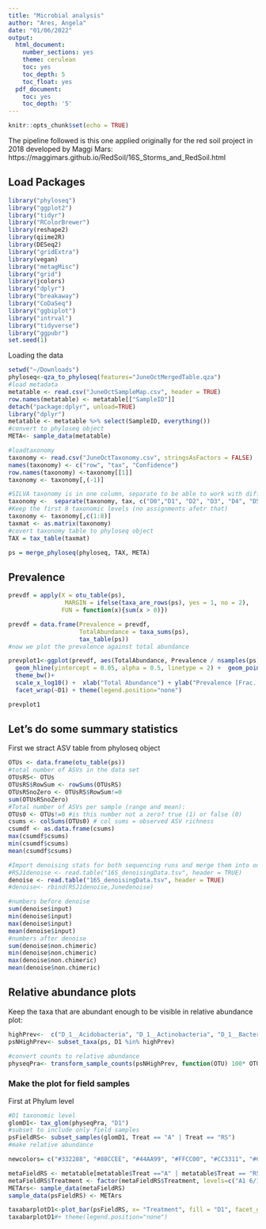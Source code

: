 ```yaml
---
title: "Microbial analysis"
author: "Ares, Angela"
date: "01/06/2022"
output:
  html_document:
    number_sections: yes
    theme: cerulean
    toc: yes
    toc_depth: 5
    toc_float: yes
  pdf_document:
    toc: yes
    toc_depth: '5'
---
```


```r
knitr::opts_chunk$set(echo = TRUE)
```
The pipeline followed is this one applied originally for the red soil project in 2018 developed by Maggi Mars: https://maggimars.github.io/RedSoil/16S_Storms_and_RedSoil.html


## Load Packages

```r
library("phyloseq")
library("ggplot2")
library("tidyr")
library("RColorBrewer")
library(reshape2)
library(qiime2R)
library(DESeq2)
library("gridExtra")
library(vegan)
library("metagMisc")
library("grid")
library(jcolors)
library("dplyr")
library("breakaway")
library("CoDaSeq")
library("ggbiplot")
library("intrval")
library("tidyverse")
library("ggpubr")
set.seed(1)
```

Loading the data
```r
setwd("~/Downloads")
phyloseq<-qza_to_phyloseq(features="JuneOctMergedTable.qza")
#load metadata
metatable <- read.csv("JuneOctSampleMap.csv", header = TRUE)
row.names(metatable) <- metatable[["SampleID"]]
detach("package:dplyr", unload=TRUE)
library("dplyr")
metatable <- metatable %>% select(SampleID, everything())
#convert to phyloseq object
META<- sample_data(metatable)
```

```r
#loadtaxonomy
taxonomy <- read.csv("JuneOctTaxonomy.csv", stringsAsFactors = FALSE)
names(taxonomy) <- c("row", "tax", "Confidence")
row.names(taxonomy) <-taxonomy[[1]]
taxonomy <- taxonomy[,(-1)]
```

```r
#SILVA taxonomy is in one column, separate to be able to work with different taxonomic levels:
taxonomy <-  separate(taxonomy, tax, c("D0","D1", "D2", "D3", "D4", "D5", "D6", "D7", "D8", "D9", "D10", "D11", "D12", "D13", "D14"), sep = ";", fill = "right")
#Keep the first 8 taxonomic levels (no assignments afetr that)
taxonomy <- taxonomy[,c(1:8)]
taxmat <- as.matrix(taxonomy)
#covert taxonomy table to phyloseq object
TAX = tax_table(taxmat)

ps = merge_phyloseq(phyloseq, TAX, META)
```

## Prevalence
```r
prevdf = apply(X = otu_table(ps),
                MARGIN = ifelse(taxa_are_rows(ps), yes = 1, no = 2),
               FUN = function(x){sum(x > 0)})

prevdf = data.frame(Prevalence = prevdf,
                    TotalAbundance = taxa_sums(ps),
                    tax_table(ps))
#now we plot the prevalence against total abundance

prevplot1<-ggplot(prevdf, aes(TotalAbundance, Prevalence / nsamples(ps),color=D1)) +
  geom_hline(yintercept = 0.05, alpha = 0.5, linetype = 2) +  geom_point(size = 2, alpha = 0.7) +
  theme_bw()+
  scale_x_log10() +  xlab("Total Abundance") + ylab("Prevalence [Frac. Samples]") +
  facet_wrap(~D1) + theme(legend.position="none")

prevplot1
```

## Let's do some summary statistics

First we stract ASV table from phyloseq object

```r
OTUs <- data.frame(otu_table(ps))
#total number of ASVs in the data set
OTUsRS<- OTUs
OTUsRS$RowSum <- rowSums(OTUsRS)
OTUsRSnoZero <- OTUsRS$RowSum!=0
sum(OTUsRSnoZero)
#Total number of ASVs per sample (range and mean):
OTUs0 <- OTUs!=0 #is this number not a zero? true (1) or false (0)
csums <- colSums(OTUs0) # col sums = observed ASV richness
csumdf <- as.data.frame(csums)
max(csumdf$csums) 
min(csumdf$csums)
mean(csumdf$csums)

#Import denoising stats for both sequencing runs and merge them into one table:
#RSJ1denoise <- read.table("16S_denoisingData.tsv", header = TRUE)
denoise <- read.table("16S_denoisingData.tsv", header = TRUE)
#denoise<- rbind(RSJ1denoise,Junedenoise)

#numbers before denoise
sum(denoise$input)
min(denoise$input)
max(denoise$input)
mean(denoise$input)
#numbers after denoise
sum(denoise$non.chimeric)
min(denoise$non.chimeric)
max(denoise$non.chimeric)
mean(denoise$non.chimeric)
```
## Relative abundance plots
Keep the taxa that are abundant enough to be visible in relative abundance plot:
```r
highPrev<-  c("D_1__Acidobacteria", "D_1__Actinobacteria", "D_1__Bacteroidetes", "D_1__Chloroflexi", "D_1__Cyanobacteria", "D_1__Dadabacteria", "D_1__Epsilonbacteraeota", "D_1__Euryarchaeota", "D_1__Firmicutes", "D_1__Fusobacteria", "D_1__Marinimicrobia (SAR406 clade)", "D_1__Planctomycetes", "D_1__Proteobacteria", "D_1__Rokubacteria", "D_1__Verrucomicrobia", "D_1__Gemmatimonadetes")
psNHighPrev<- subset_taxa(ps, D1 %in% highPrev)

#convert counts to relative abundance
physeqPra<- transform_sample_counts(psNHighPrev, function(OTU) 100* OTU/sum(OTU))
```
### Make the plot for field samples

First at Phylum level

```r
#D1 taxonomic level
glomD1<- tax_glom(physeqPra, "D1")
#subset to include only field samples
psFieldRS<- subset_samples(glomD1, Treat == "A" | Treat == "RS")
#make relative abundance

newcolors= c("#332288", "#88CCEE", "#44AA99", "#FFCC00", "#CC3311", "#CC6677", "#FFCCCC", "#999933", "#DDCC77","#EE3377", "#882255", "#AA4499", "#BBCCEE", "#222255", "#CCEEFF", "#DDAA33")

metaFieldRS <- metatable[metatable$Treat =="A" | metatable$Treat == "RS", ]
metaFieldRS$Treatment <- factor(metaFieldRS$Treatment, levels=c("A1 6/13", "A2 6/13", "A3 6/13", "A4 6/13", "A1 6/16", "A2 6/16", "A3 6/16", "A4 6/16", "A1 6/19", "A2 6/19", "A3 6/19", "A4 6/19", "RS1", "RS2", "RS3", "RS4", "A1 9/28", "A2 9/28", "A3 9/28", "A4 9/28", "A1 10/01", "A2 10/01", "A3 10/01", "A4 10/01", "A1 10/03", "A2 10/03", "A3 10/03", "A4 10/03", "A1 10/08", "A2 10/08", "A3 10/08", "A4 10/08", "RS 2", "RS 3" ))
METArs<- sample_data(metaFieldRS)
sample_data(psFieldRS) <- METArs

taxabarplotD1<-plot_bar(psFieldRS, x= "Treatment", fill = "D1", facet_grid= ~Month) +  scale_y_continuous(expand = c(0, 0)) + ggtitle("") + scale_fill_manual(values=newcolors ) + theme(legend.title=element_blank()) + geom_bar(aes(fill=D1), stat="identity", position="stack", width =0.9) +theme_classic() + theme(text = element_text(size=14))+theme(axis.text.x = element_text(angle = 90)) + xlab("Sample") +ylab("Relative Abundance(%)") + facet_grid(~Month,scales="free") + theme(text = element_text(size=14))
taxabarplotD1#+ theme(legend.position="none")
```


